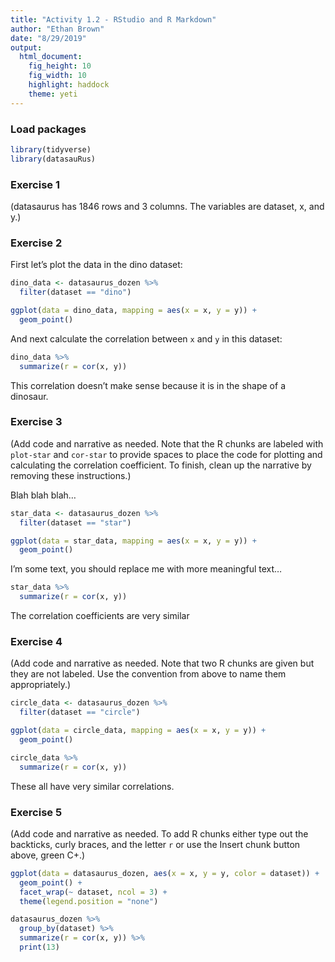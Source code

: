 ```yaml
---
title: "Activity 1.2 - RStudio and R Markdown"
author: "Ethan Brown"
date: "8/29/2019"
output: 
  html_document: 
    fig_height: 10
    fig_width: 10
    highlight: haddock
    theme: yeti
---
```


### Load packages

```r
library(tidyverse) 
library(datasauRus)
```


### Exercise 1

(datasaurus has 1846 rows and 3 columns. The variables are dataset, x, and y.)

### Exercise 2

First let's plot the data in the dino dataset:

```r
dino_data <- datasaurus_dozen %>%
  filter(dataset == "dino")

ggplot(data = dino_data, mapping = aes(x = x, y = y)) +
  geom_point()
```

And next calculate the correlation between `x` and `y` in this dataset:

```r
dino_data %>%
  summarize(r = cor(x, y))
```

This correlation doesn't make sense because it is in the shape of a dinosaur.

### Exercise 3

(Add code and narrative as needed. Note that the R chunks are labeled with `plot-star` and `cor-star` to provide spaces to place the code for plotting and calculating the correlation coefficient. To finish, clean up the narrative by removing these instructions.)

Blah blah blah...

```r
star_data <- datasaurus_dozen %>%
  filter(dataset == "star")

ggplot(data = star_data, mapping = aes(x = x, y = y)) +
  geom_point()
```

I'm some text, you should replace me with more meaningful text...

```r
star_data %>%
  summarize(r = cor(x, y))
```
The correlation coefficients are very similar

### Exercise 4

(Add code and narrative as needed. Note that two R chunks are given but they are not labeled. Use the convention from above to name them appropriately.)

```r
circle_data <- datasaurus_dozen %>%
  filter(dataset == "circle")

ggplot(data = circle_data, mapping = aes(x = x, y = y)) +
  geom_point()
```

```r
circle_data %>%
  summarize(r = cor(x, y))
```
These all have very similar correlations.

### Exercise 5

(Add code and narrative as needed. To add R chunks either type out the backticks, curly braces, and the letter `r` or use the Insert chunk button above, green C+.)

```r
ggplot(data = datasaurus_dozen, aes(x = x, y = y, color = dataset)) + 
  geom_point() +
  facet_wrap(~ dataset, ncol = 3) +
  theme(legend.position = "none")
```
```r
datasaurus_dozen %>%
  group_by(dataset) %>%
  summarize(r = cor(x, y)) %>%
  print(13)
```

